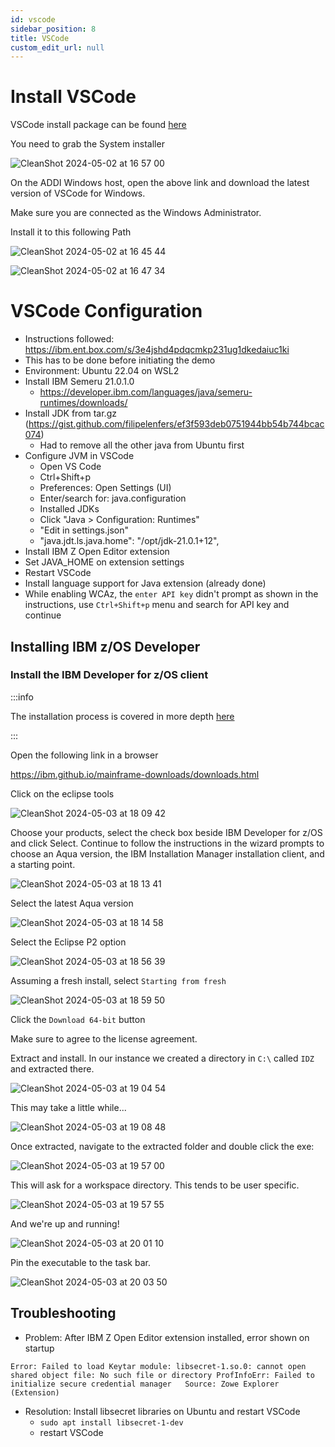 ```yaml
---
id: vscode
sidebar_position: 8
title: VSCode
custom_edit_url: null
---
```


# Install VSCode

VSCode install package can be found [here](https://code.visualstudio.com/download)

You need to grab the System installer

![CleanShot 2024-05-02 at 16 57 00](https://media.github.ibm.com/user/20330/files/319efcf7-1a81-4189-b01b-137519f31a6a)

On the ADDI Windows host, open the above link and download the latest version of VSCode for Windows.

Make sure you are connected as the Windows Administrator.

Install it to this following Path

![CleanShot 2024-05-02 at 16 45 44](https://media.github.ibm.com/user/20330/files/9b97bfdf-2cbe-4699-9e01-adc2f06ac86b)

![CleanShot 2024-05-02 at 16 47 34](https://media.github.ibm.com/user/20330/files/8ae90a57-64e1-4ccd-a456-61b3695387b9)

# VSCode Configuration

- Instructions followed: https://ibm.ent.box.com/s/3e4jshd4pdqcmkp231ug1dkedaiuc1ki
- This has to be done before initiating the demo
- Environment: Ubuntu 22.04 on WSL2
- Install IBM Semeru 21.0.1.0
	- https://developer.ibm.com/languages/java/semeru-runtimes/downloads/
- Install JDK from tar.gz (https://gist.github.com/filipelenfers/ef3f593deb0751944bb54b744bcac074)
	- Had to remove all the other java from Ubuntu first
- Configure JVM in VSCode
    - Open VS Code
    - Ctrl+Shift+p
	- Preferences: Open Settings (UI)
    - Enter/search for: java.configuration
	- Installed JDKs
	- Click "Java > Configuration: Runtimes"
    - "Edit in settings.json"
    -  "java.jdt.ls.java.home": "/opt/jdk-21.0.1+12",
- Install IBM Z Open Editor extension
- Set JAVA_HOME on extension settings
- Restart VSCode
- Install language support for Java extension (already done)
- While enabling WCAz, the `enter API key` didn't prompt as shown in the instructions, use `Ctrl+Shift+p` menu and search for API key and continue

## Installing IBM z/OS Developer

### Install the IBM Developer for z/OS client

:::info

The installation process is covered in more depth [here](https://www.ibm.com/docs/en/developer-for-zos/16.0?topic=zos-installing-client-by-using-p2)

:::

Open the following link in a browser

https://ibm.github.io/mainframe-downloads/downloads.html

Click on the eclipse tools

![CleanShot 2024-05-03 at 18 09 42](https://media.github.ibm.com/user/20330/files/db753e6b-bbfa-4644-9935-e9099d53a9fa)

Choose your products, select the check box beside IBM Developer for z/OS and click Select.
Continue to follow the instructions in the wizard prompts to choose an Aqua version, the IBM Installation Manager installation client, and a starting point. 

![CleanShot 2024-05-03 at 18 13 41](https://media.github.ibm.com/user/20330/files/4131908d-efad-49cf-8a77-bdaa4604643e)

Select the latest Aqua version

![CleanShot 2024-05-03 at 18 14 58](https://media.github.ibm.com/user/20330/files/17f21800-5abc-4cb9-81df-a593d95f42e8)

Select the Eclipse P2 option

![CleanShot 2024-05-03 at 18 56 39](https://media.github.ibm.com/user/20330/files/d3f21161-dbaf-47b4-a18e-7b13e562f33d)

Assuming a fresh install, select `Starting from fresh`

![CleanShot 2024-05-03 at 18 59 50](https://media.github.ibm.com/user/20330/files/8b7b540c-5ded-499a-a572-1bc49b35a8ba)

Click the `Download 64-bit` button

Make sure to agree to the license agreement.

Extract and install. In our instance we created a directory in `C:\` called `IDZ` and extracted there.

![CleanShot 2024-05-03 at 19 04 54](https://media.github.ibm.com/user/20330/files/fcdafcf9-64f7-45b3-9242-1ca7cff64663)

This may take a little while...

![CleanShot 2024-05-03 at 19 08 48](https://media.github.ibm.com/user/20330/files/0820a98d-c3aa-4328-b86b-36153dd82fa9)

Once extracted, navigate to the extracted folder and double click the exe:

![CleanShot 2024-05-03 at 19 57 00](https://media.github.ibm.com/user/20330/files/5bebfc5b-931d-46be-b700-8fd72040b24d)

This will ask for a workspace directory. This tends to be user specific.

![CleanShot 2024-05-03 at 19 57 55](https://media.github.ibm.com/user/20330/files/d53d83a5-fcfd-4838-9776-1017ffb7f76e)

And we're up and running!

![CleanShot 2024-05-03 at 20 01 10](https://media.github.ibm.com/user/20330/files/685195ca-6230-408d-910b-f1b35e0dd979)

Pin the executable to the task bar.

![CleanShot 2024-05-03 at 20 03 50](https://media.github.ibm.com/user/20330/files/f05e93e6-4eb5-47c6-ad76-a009a57ff974)

## Troubleshooting

- Problem: After IBM Z Open Editor extension installed, error shown on startup
```
Error: Failed to load Keytar module: libsecret-1.so.0: cannot open shared object file: No such file or directory ProfInfoErr: Failed to initialize secure credential manager   Source: Zowe Explorer (Extension)
```
- Resolution: Install libsecret libraries on Ubuntu and restart VSCode
	- `sudo apt install libsecret-1-dev`
	- restart VSCode

